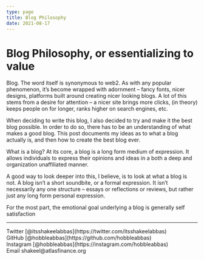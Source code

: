 ```yaml
---
type: page
title: Blog Philosophy
date: 2021-08-17
---
```


# Blog Philosophy, or essentializing to value

Blog. The word itself is synonymous to web2. As with any popular phenomenon, it’s become wrapped with adornment – fancy fonts, nicer designs, platforms built around creating nicer looking blogs. A lot of this stems from a desire for attention – a nicer site brings more clicks, (in theory) keeps people on for longer, ranks higher on search engines, etc.

When deciding to write this blog, I also decided to try and make it the best blog possible. In order to do so, there has to be an understanding of what makes a good blog. This post documents my ideas as to what a blog actually is, and then how to create the best blog ever.

What is a blog?
At its core, a blog is a long form medium of expression. It allows individuals to express their opinions and ideas in a both a deep and organization unaffiliated manner.

A good way to look deeper into this, I believe, is to look at what a blog is not. A blog isn’t a short soundbite, or a formal expression. It isn’t necessarily any one structure – essays or reflections or reviews, but rather just any long form personal expression. 

For the most part, the emotional goal underlying a blog is generally self satisfaction 

---

<div>
  Twitter [@itsshakeelabbas](https://twitter.com/itsshakeelabbas)
  <br />
  GitHub [@hobbleabbas](https://github.com/hobbleabbas)
  <br />
  Instagram [@hobbleabbas](https://instagram.com/hobbleabbas)
  <br />
  Email shakeel@atlasfinance.org
</div>
